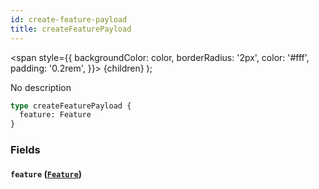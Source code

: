 ```yaml
---
id: create-feature-payload
title: createFeaturePayload
---
```


<span
style={{
      backgroundColor: color,
      borderRadius: '2px',
      color: '#fff',
      padding: '0.2rem',
    }}>
{children}
</span>
);

No description

```graphql
type createFeaturePayload {
  feature: Feature
}
```

### Fields

#### `feature` ([`Feature`](/v1/objects/feature))
